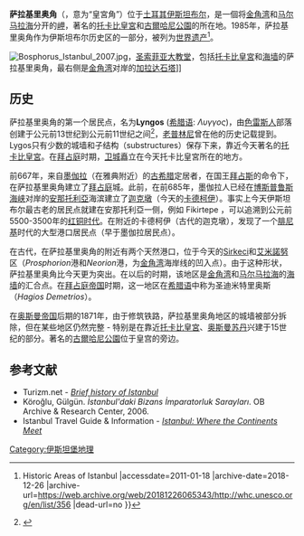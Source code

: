 {{noteTA
|T=zh-hans:萨拉基里奥角;zh-hk:沙拉般奴角;zh-sg:萨拉基里奥角;zh-tw:薩拉基里奧角;
|G1=地名
}}

'''萨拉基里奥角'''（{{lang-tr|Sarayburnu}}，意为“皇宮角”）位于[[土耳其|土耳其]][[伊斯坦布尔|伊斯坦布尔]]，是一個将[[金角湾|金角湾]]和[[马尔马拉海|马尔马拉海]]分开的[[岬|岬]]，著名的[[托卡比皇宮|托卡比皇宮]]和[[居尔哈尼公园|古爾哈尼公園]]的所在地。1985年，萨拉基里奥角作为伊斯坦布尔历史区的一部分，被列为[[世界遗产|世界遗产]]<ref>{{Cite web |url=http://whc.unesco.org/en/list/356 |title=UNESCO {{!}} Historic Areas of Istanbul |accessdate=2011-01-18 |archive-date=2018-12-26 |archive-url=https://web.archive.org/web/20181226065343/http://whc.unesco.org/en/list/356 |dead-url=no }}</ref>。

[[Image:Bosphorus_Istanbul_2007.jpg|thumb]]，[[圣索菲亚大教堂|圣索菲亚大教堂]]，包括[[托卡比皇宮|托卡比皇宮]]和[[君士坦丁堡城墙|海墙]]的萨拉基里奥角，最右侧是[[金角湾|金角湾]]对岸的[[加拉达石塔|加拉达石塔]]]]

==历史==
萨拉基里奥角的第一个居民点，名为'''Lyngos''' ([[希腊语|希腊语]]: ''Λυγγος'')，由[[色雷斯人|色雷斯人]]部落创建于公元前13世纪到公元前11世纪之间<ref name=cathenc>{{cite encyclopedia |last=Vailhé |first=S. |encyclopedia=Catholic Encyclopedia |title=Constantinople |url=http://www.newadvent.org/cathen/04301a.htm |accessdate=2007-09-12 |year=1908 |publisher=Robert Appleton Company |volume=4 |location=New York |archive-date=2009-10-29 |archive-url=https://web.archive.org/web/20091029211627/http://www.newadvent.org/cathen/04301a.htm |dead-url=no }}</ref>，[[老普林尼|老普林尼]]曾在他的历史记载提到。Lygos只有少数的城墙和子结构（substructures）保存下来，靠近今天著名的[[托卡比皇宮|托卡比皇宮]]。在[[拜占庭|拜占庭]]时期，[[卫城|卫城]]矗立在今天托卡比皇宮所在的地方。

前667年，来自[[墨伽拉|墨伽拉]]（在雅典附近）的[[古希腊|古希腊]]定居者，在国王[[拜占斯|拜占斯]]的命令下，在萨拉基里奥角建立了[[拜占庭|拜占庭]]城。此前，在前685年，墨伽拉人已经在[[博斯普鲁斯海峡|博斯普鲁斯海峡]]对岸的[[安那托利亞|安那托利亞]]海滨建立了[[迦克墩|迦克墩]]（今天的[[卡德柯伊|卡德柯伊]]）。事实上今天伊斯坦布尔最古老的居民点就建在安那托利亞一侧，例如 Fikirtepe ，可以追溯到公元前5500-3500年的[[红铜时代|红铜时代]]。在附近的卡德柯伊（古代的迦克墩），发现了一个[[腓尼基|腓尼基]]时代的大型港口居民点（早于墨伽拉居民点）。

在古代，在萨拉基里奥角的附近有两个天然港口，位于今天的[[Sirkeci|Sirkeci]]和[[艾米諾努|艾米諾努]]区（''Prosphorion''港和''Neorion''港，为[[金角湾|金角湾]]海岸线的凹入点）。由于这种形状，萨拉基里奥角比今天更为突出。在以后的时期，该地区是[[金角湾|金角湾]]和[[马尔马拉海|马尔马拉海]]的[[君士坦丁堡城墙|海墙]]的汇合点。在[[拜占庭帝国|拜占庭帝国]]时期，这一地区在[[希腊语|希腊语]]中称为圣迪米特里奥斯（''Hagios Demetrios''）。 

在[[奥斯曼帝国|奥斯曼帝国]]后期的1871年，由于修筑铁路，萨拉基里奥角地区的城墙被部分拆除，但在某些地区仍然完整 - 特别是在靠近[[托卡比皇宮|托卡比皇宮]]、[[奥斯曼王朝|奥斯曼苏丹]]兴建于15世纪的部分。著名的[[居尔哈尼公园|古爾哈尼公園]]位于皇宫的旁边。

==参考文献==
{{reflist}}
* Turizm.net - [http://www.turizm.net/cities/istanbul/index1.html ''Brief history of Istanbul''] {{Wayback|url=http://www.turizm.net/cities/istanbul/index1.html |date=20190108221030 }}
* Köroğlu, Gülgün. ''İstanbul'daki Bizans İmparatorluk Sarayları''. OB Archive & Research Center, 2006. {{PDFlink|[http://www.obarsiv.com/pdf/vct_0607_gulgunkoroglu.pdf ''web page'']|360 [[Kibibyte|KiB]]<!-- application/pdf, 369018 bytes -->}}
* Istanbul Travel Guide & Information - [http://www.istanbulholidayapartments.com/CityGuide.html ''Istanbul: Where the Continents Meet''] {{Wayback|url=http://www.istanbulholidayapartments.com/CityGuide.html |date=20190824011647 }}

{{commonscat|Sarayburnu}}

{{coord|41.0169|N|28.9864|E|source:kolossus-viwiki|display=title}}

[[Category:伊斯坦堡地理|Category:伊斯坦堡地理]]